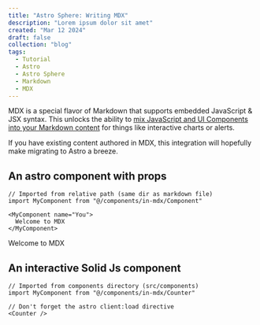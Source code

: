 ```yaml
---
title: "Astro Sphere: Writing MDX"
description: "Lorem ipsum dolor sit amet"
created: "Mar 12 2024"
draft: false
collection: "blog"
tags:
  - Tutorial
  - Astro
  - Astro Sphere
  - Markdown
  - MDX
---
```


MDX is a special flavor of Markdown that supports embedded JavaScript & JSX syntax. This unlocks the ability to [mix JavaScript and UI Components into your Markdown content](https://docs.astro.build/en/guides/markdown-content/#mdx-features) for things like interactive charts or alerts.

If you have existing content authored in MDX, this integration will hopefully make migrating to Astro a breeze.

## An astro component with props

```
// Imported from relative path (same dir as markdown file)
import MyComponent from "@/components/in-mdx/Component"

<MyComponent name="You">
  Welcome to MDX
</MyComponent>
```


<MyComponent name="You">
  Welcome to MDX
</MyComponent>



## An interactive Solid Js component

```
// Imported from components directory (src/components)
import MyComponent from "@/components/in-mdx/Counter"

// Don't forget the astro client:load directive
<Counter /> 
```


<Counter />

<br/>
<br/>
<br/>